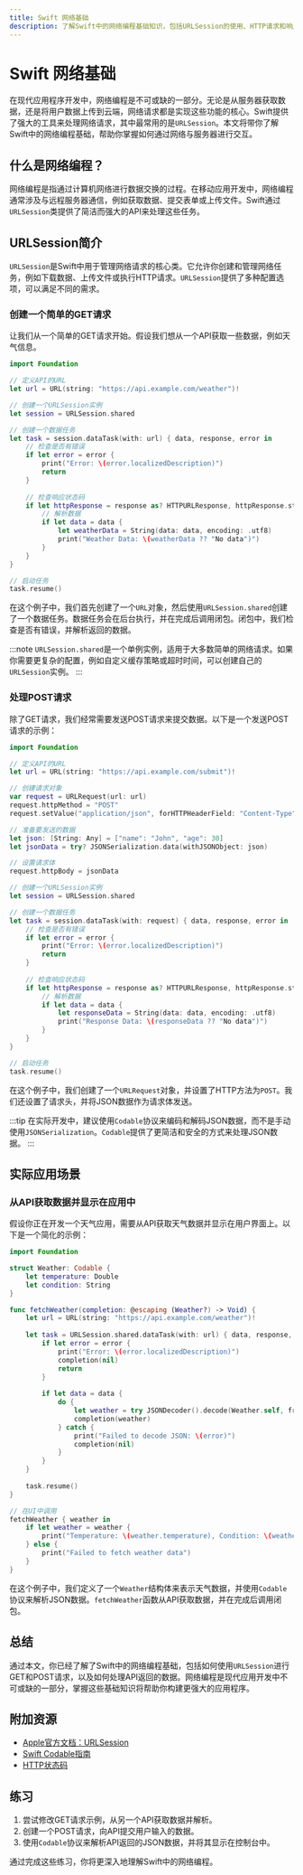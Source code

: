 ```yaml
---
title: Swift 网络基础
description: 了解Swift中的网络编程基础知识，包括URLSession的使用、HTTP请求和响应的处理，以及如何与API进行交互。
---
```


# Swift 网络基础

在现代应用程序开发中，网络编程是不可或缺的一部分。无论是从服务器获取数据，还是将用户数据上传到云端，网络请求都是实现这些功能的核心。Swift提供了强大的工具来处理网络请求，其中最常用的是`URLSession`。本文将带你了解Swift中的网络编程基础，帮助你掌握如何通过网络与服务器进行交互。

## 什么是网络编程？

网络编程是指通过计算机网络进行数据交换的过程。在移动应用开发中，网络编程通常涉及与远程服务器通信，例如获取数据、提交表单或上传文件。Swift通过`URLSession`类提供了简洁而强大的API来处理这些任务。

## URLSession简介

`URLSession`是Swift中用于管理网络请求的核心类。它允许你创建和管理网络任务，例如下载数据、上传文件或执行HTTP请求。`URLSession`提供了多种配置选项，可以满足不同的需求。

### 创建一个简单的GET请求

让我们从一个简单的GET请求开始。假设我们想从一个API获取一些数据，例如天气信息。

```swift
import Foundation

// 定义API的URL
let url = URL(string: "https://api.example.com/weather")!

// 创建一个URLSession实例
let session = URLSession.shared

// 创建一个数据任务
let task = session.dataTask(with: url) { data, response, error in
    // 检查是否有错误
    if let error = error {
        print("Error: \(error.localizedDescription)")
        return
    }
    
    // 检查响应状态码
    if let httpResponse = response as? HTTPURLResponse, httpResponse.statusCode == 200 {
        // 解析数据
        if let data = data {
            let weatherData = String(data: data, encoding: .utf8)
            print("Weather Data: \(weatherData ?? "No data")")
        }
    }
}

// 启动任务
task.resume()
```

在这个例子中，我们首先创建了一个`URL`对象，然后使用`URLSession.shared`创建了一个数据任务。数据任务会在后台执行，并在完成后调用闭包。闭包中，我们检查是否有错误，并解析返回的数据。

:::note
`URLSession.shared`是一个单例实例，适用于大多数简单的网络请求。如果你需要更复杂的配置，例如自定义缓存策略或超时时间，可以创建自己的`URLSession`实例。
:::

### 处理POST请求

除了GET请求，我们经常需要发送POST请求来提交数据。以下是一个发送POST请求的示例：

```swift
import Foundation

// 定义API的URL
let url = URL(string: "https://api.example.com/submit")!

// 创建请求对象
var request = URLRequest(url: url)
request.httpMethod = "POST"
request.setValue("application/json", forHTTPHeaderField: "Content-Type")

// 准备要发送的数据
let json: [String: Any] = ["name": "John", "age": 30]
let jsonData = try? JSONSerialization.data(withJSONObject: json)

// 设置请求体
request.httpBody = jsonData

// 创建一个URLSession实例
let session = URLSession.shared

// 创建一个数据任务
let task = session.dataTask(with: request) { data, response, error in
    // 检查是否有错误
    if let error = error {
        print("Error: \(error.localizedDescription)")
        return
    }
    
    // 检查响应状态码
    if let httpResponse = response as? HTTPURLResponse, httpResponse.statusCode == 200 {
        // 解析数据
        if let data = data {
            let responseData = String(data: data, encoding: .utf8)
            print("Response Data: \(responseData ?? "No data")")
        }
    }
}

// 启动任务
task.resume()
```

在这个例子中，我们创建了一个`URLRequest`对象，并设置了HTTP方法为`POST`。我们还设置了请求头，并将JSON数据作为请求体发送。

:::tip
在实际开发中，建议使用`Codable`协议来编码和解码JSON数据，而不是手动使用`JSONSerialization`。`Codable`提供了更简洁和安全的方式来处理JSON数据。
:::

## 实际应用场景

### 从API获取数据并显示在应用中

假设你正在开发一个天气应用，需要从API获取天气数据并显示在用户界面上。以下是一个简化的示例：

```swift
import Foundation

struct Weather: Codable {
    let temperature: Double
    let condition: String
}

func fetchWeather(completion: @escaping (Weather?) -> Void) {
    let url = URL(string: "https://api.example.com/weather")!
    
    let task = URLSession.shared.dataTask(with: url) { data, response, error in
        if let error = error {
            print("Error: \(error.localizedDescription)")
            completion(nil)
            return
        }
        
        if let data = data {
            do {
                let weather = try JSONDecoder().decode(Weather.self, from: data)
                completion(weather)
            } catch {
                print("Failed to decode JSON: \(error)")
                completion(nil)
            }
        }
    }
    
    task.resume()
}

// 在UI中调用
fetchWeather { weather in
    if let weather = weather {
        print("Temperature: \(weather.temperature), Condition: \(weather.condition)")
    } else {
        print("Failed to fetch weather data")
    }
}
```

在这个例子中，我们定义了一个`Weather`结构体来表示天气数据，并使用`Codable`协议来解析JSON数据。`fetchWeather`函数从API获取数据，并在完成后调用闭包。

## 总结

通过本文，你已经了解了Swift中的网络编程基础，包括如何使用`URLSession`进行GET和POST请求，以及如何处理API返回的数据。网络编程是现代应用开发中不可或缺的一部分，掌握这些基础知识将帮助你构建更强大的应用程序。

## 附加资源

- [Apple官方文档：URLSession](https://developer.apple.com/documentation/foundation/urlsession)
- [Swift Codable指南](https://developer.apple.com/documentation/swift/codable)
- [HTTP状态码](https://developer.mozilla.org/en-US/docs/Web/HTTP/Status)

## 练习

1. 尝试修改GET请求示例，从另一个API获取数据并解析。
2. 创建一个POST请求，向API提交用户输入的数据。
3. 使用`Codable`协议来解析API返回的JSON数据，并将其显示在控制台中。

通过完成这些练习，你将更深入地理解Swift中的网络编程。